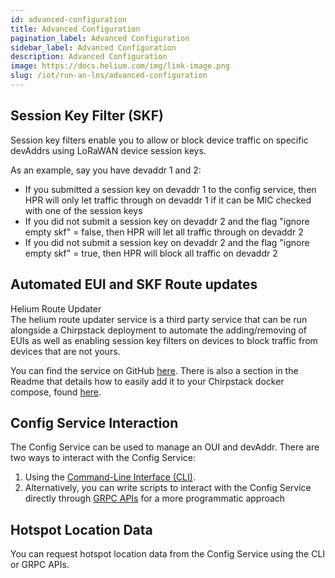 ```yaml
---
id: advanced-configuration
title: Advanced Configuration
pagination_label: Advanced Configuration
sidebar_label: Advanced Configuration
description: Advanced Configuration
image: https://docs.helium.com/img/link-image.png
slug: /iot/run-an-lns/advanced-configuration
---
```



## Session Key Filter (SKF)

Session key filters enable you to allow or block device traffic on specific devAddrs using LoRaWAN
device session keys.

As an example, say you have devaddr 1 and 2:

- If you submitted a session key on devaddr 1 to the config service, then HPR will only let traffic
  through on devaddr 1 if it can be MIC checked with one of the session keys
- If you did not submit a session key on devaddr 2 and the flag "ignore empty skf" = false, then HPR
  will let all traffic through on devaddr 2
- If you did not submit a session key on devaddr 2 and the flag "ignore empty skf" = true, then HPR
  will block all traffic on devaddr 2

## Automated EUI and SKF Route updates

Helium Route Updater  
The helium route updater service is a third party service that can be run alongside a Chirpstack
deployment to automate the adding/removing of EUIs as well as enabling session key filters on
devices to block traffic from devices that are not yours.

You can find the service on GitHub
[here](https://github.com/thisisdevelopment/helium-route-updater). There is also a section in the
Readme that details how to easily add it to your Chirpstack docker compose, found
[here](https://github.com/thisisdevelopment/helium-route-updater#chirpstack-docker-compose-usage).

## Config Service Interaction

The Config Service can be used to manage an OUI and devAddr. There are two ways to interact with the
Config Service:

1. Using the [Command-Line Interface (CLI)](https://github.com/helium/helium-config-service-cli).
1. Alternatively, you can write scripts to interact with the Config Service directly through
   [GRPC APIs](https://github.com/helium/proto/blob/master/src/service/iot_config.proto) for a more
   programmatic approach

## Hotspot Location Data

You can request hotspot location data from the Config Service using the CLI or GRPC APIs.
